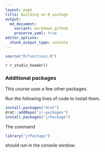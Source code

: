```yaml
---
layout: page
title: Building an R package
output:
  md_document:
    variant: markdown_github
    preserve_yaml: true
editor_options: 
  chunk_output_type: console
---
```

```r
source("R/functions.R")
```

`r r_studio_header()`

### Additional packages

This course uses a few other packages. 

Run the following lines of code to install them.

```r
install.packages("drat")
drat::addRepo("jr-packages")
install.packages("jrPackage")
```

The command

```r
library("jrPackage")
```
should run in the console window.
